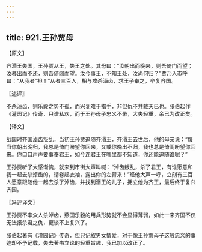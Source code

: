 ```yaml
---
---
---
```

title: 921.王孙贾母
---



【原文】

齐湣王失国，王孙贾从王，失王之处。其母曰：“汝朝出而晚来，则吾倚门而望；汝暮出而不还，则吾倚闾而望。汝今事王，不知王处，汝尚何归？”贾乃入市呼曰：“从我者”袒！”从者三百人，相与攻杀淖齿，求王子奉之，卒复齐国。

〖述评〗

不杀淖齿，则乐毅之势不孤，而兴复难于措手，非但仇不共戴天已也。张伯起作《灌园记》传奇，只谱私欢，而于王孙母子忠义不录，大失轻重，余已为改正矣。

【译文】

战国时齐国淖齿叛乱，当初王孙贾追随齐湣王，齐湣王去世后，他的母亲说：“每当你朝出晚归，我总是倚门盼望你回来，又或你晚出不归，我也总是倚闾盼望你回来。你口口声声要事奉君王，如今连君王在哪里都不知道，你还能追随谁呢？”

王孙贾听了大感惭愧，就来到市街大声叫喊：“淖齿叛乱，杀了君王，有谁愿意和我一起去杀淖齿的，请卷起衣袖，露出你的左臂来！”经他大声一呼，立刻有三百人愿意跟随他一起去杀了淖齿，并找到湣王的儿子，拥立他为齐王，最后终于复兴齐国。

〖冯评译文〗

王孙贾不率众人杀淖齿，燕国乐毅的用兵形势就不会显得薄弱，如此一来齐国不仅无法报杀君之仇，更谈不上复兴了。

张伯起著有《灌园记》传奇，但只记叙男女情爱，对于像王孙贾母子这般忠义的事迹却不予记载，失去著书立论的轻重旨趣，我已加以改正了。